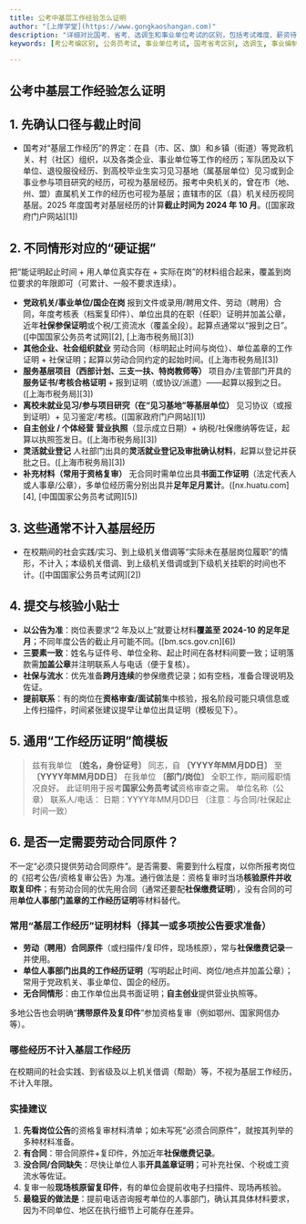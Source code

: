 ```yaml
---
title: 公考中基层工作经验怎么证明
author: "[上岸学堂](https://www.gongkaoshangan.com)"
description: "详细对比国考、省考、选调生和事业单位考试的区别，包括考试难度、薪资待遇、编制类型、学历要求、年龄限制等核心信息。助您快速了解各类公职考试特点，做出最适合的选择。"
keywords: [考公考编区别, 公务员考试, 事业单位考试, 国考省考区别, 选调生, 事业编制, 行政编制, 公务员待遇, 事业编待遇, 考编难度, 上岸学堂]

---
```



## 公考中基层工作经验怎么证明


## 1. 先确认口径与截止时间

* 国考对“基层工作经历”的界定：在县（市、区、旗）和乡镇（街道）等党政机关、村（社区）组织，以及各类企业、事业单位等工作的经历；军队团及以下单位、退役服役经历、到高校毕业生实习见习基地（属基层单位）见习或到企事业参与项目研究的经历，可视为基层经历。报考中央机关的，曾在市（地、州、盟）直属机关工作的经历也可视为基层；直辖市的区（县）机关经历视同基层。2025 年度国考对基层经历的计算**截止时间为 2024 年 10 月**。([国家政府门户网站][1])

## 2. 不同情形对应的“硬证据”

把“能证明起止时间 + 用人单位真实存在 + 实际在岗”的材料组合起来，覆盖到岗位要求的年限即可（可累计、一般不要求连续）。

* **党政机关/事业单位/国企在岗**
  报到文件或录用/聘用文件、劳动（聘用）合同，年度考核表（档案复印件）、单位出具的在职（任职）证明并加盖公章，近年**社保参保证明**或个税/工资流水（覆盖全段）。起算点通常以“报到之日”。([中国国家公务员考试网][2], [上海市税务局][3])
* **其他企业、社会组织就业**
  劳动合同（标明起止时间与岗位）、单位盖章的工作证明 + 社保证明；起算以劳动合同约定的起始时间。([上海市税务局][3])
* **服务基层项目（西部计划、三支一扶、特岗教师等）**
  项目办/主管部门开具的**服务证书/考核合格证明** + 报到证明（或协议/派遣）——起算以报到之日。([上海市税务局][3])
* **离校未就业见习/参与项目研究（在“见习基地”等基层单位）**
  见习协议（或报到证明）+ 见习鉴定/考核。([国家政府门户网站][1])
* **自主创业 / 个体经营**
  **营业执照**（显示成立日期）+ 纳税/社保缴纳等佐证，起算以执照签发日。([上海市税务局][3])
* **灵活就业登记**
  人社部门出具的**灵活就业登记及审批确认材料**，起算以登记并获批之日。([上海市税务局][3])
* **补充材料（常用于资格复审）**
  无合同时需单位出具**书面工作证明**（法定代表人或人事章/公章），多单位经历需分别出具并**足年足月累计**。([nx.huatu.com][4], [中国国家公务员考试网][5])

## 3. 这些通常**不计入**基层经历

* 在校期间的社会实践/实习、到上级机关借调等“实际未在基层岗位履职”的情形，不计入；本级机关借调、到上级机关借调或到下级机关挂职的时间也不计。([中国国家公务员考试网][2])

## 4. 提交与核验小贴士

* **以公告为准**：岗位表要求“2 年及以上”就要让材料**覆盖至 2024-10 的足年足月**；不同年度公告的截止月可能不同。([bm.scs.gov.cn][6])
* **三要素一致**：姓名与证件号、单位全称、起止时间在各材料间要一致；证明落款需**加盖公章**并注明联系人与电话（便于复核）。
* **社保与流水**：优先准备**跨月连续**的参保缴费记录；如有空档，准备合理说明及佐证。
* **提前联系**：有的岗位在**资格审查/面试前**集中核验，报名阶段可能只填信息或上传扫描件，时间紧张建议提早让单位出具证明（模板见下）。

## 5. 通用“工作经历证明”简模板

> 兹有我单位 **〔姓名，身份证号〕** 同志，自 **〔YYYY年MM月DD日〕** 至 **〔YYYY年MM月DD日〕** 在我单位 **〔部门/岗位〕** 全职工作，期间履职情况良好。
> 此证明用于报考**国家公务员考试**资格审查之需。
> 单位名称（公章）
> 联系人/电话：
> 日期：YYYY年MM月DD日  （注意：与合同/社保起止时间一致）

## 6. 是否一定需要劳动合同原件？

不一定“必须只提供劳动合同原件”。是否需要、需要到什么程度，以你所报考岗位的《招考公告/资格复审公告》为准。通行做法是：资格复审时当场**核验原件并收取复印件**；有劳动合同的优先用合同（通常还要配**社保缴费证明**），没有合同的可用**单位人事部门盖章的工作经历证明**等材料替代。

### 常用“基层工作经历”证明材料（择其一或多项按公告要求准备）

* **劳动（聘用）合同原件**（或扫描件/复印件，现场核原），常与**社保缴费记录**一并使用。
* **单位人事部门出具的工作经历证明**（写明起止时间、岗位/地点并加盖公章）；常用于党政机关、事业单位、国企的经历。
* **无合同情形**：由工作单位出具书面证明；**自主创业**提供营业执照等。

多地公告也会明确“**携带原件及复印件**”参加资格复审（例如鄂州、国家网信办等）。

### 哪些经历**不计入**基层工作经历

在校期间的社会实践、到省级及以上机关借调（帮助）等，不视为基层工作经历，不计入年限。

### 实操建议

1. **先看岗位公告**的资格复审材料清单；如未写死“必须合同原件”，就按其列举的多种材料准备。
2. **有合同**：带合同原件+复印件，外加近年**社保缴费记录**。
3. **没合同/合同缺失**：尽快让单位人事**开具盖章证明**；可补充社保、个税或工资流水等佐证。
4. 复审一般**现场核原留复印件**，有的单位会提前收电子扫描件、现场再核验。
5. **最稳妥的做法是**：提前电话咨询报考单位的人事部门，确认其具体材料要求，因为不同单位、地区在执行细节上可能存在差异。

<FollowMe />